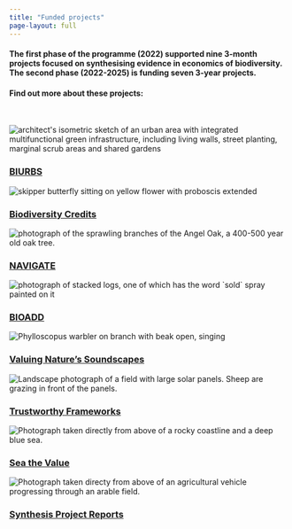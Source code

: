 ```yaml
---
title: "Funded projects"
page-layout: full
---
```


#### The first phase of the programme (2022) supported nine 3-month projects focused on synthesising evidence in economics of biodiversity. The second phase (2022-2025) is funding seven 3-year projects. 

#### Find out more about these projects:

</br>

::: {.grid}

::: {.g-col-12 .g-col-md-4}
<div class="card h-100">
 <img src="images/BIURBS.webp" class="card-img d-flex flex-column" alt="architect's isometric sketch of an urban area with integrated multifunctional green infrastructure, including living walls, street planting, marginal scrub areas and shared gardens">
 <div class="card-img-overlay">
  <a href="biurbs.qmd" class="stretched-link nounderline text-center">
    <h3 class='card-name'>BIURBS</h3>
  </a>
 </div>
</div>

:::

::: {.g-col-12 .g-col-md-4}
<div class="card h-100">
  <img src="images/biocred_crop.webp" class="card-img d-flex flex-column" alt="skipper butterfly sitting on yellow flower with proboscis extended">
  <div class="card-img-overlay">
   <a href="biocred.qmd" class="stretched-link nounderline text-center">
   <h3 class='card-name'>Biodiversity Credits</h3>
   </a>
  </div>
</div>

:::

::: {.g-col-12 .g-col-md-4}
<div class="card h-100">
  <img src="images/NAVIGATE_crop_ratio.webp" class="card-img d-flex flex-column" alt="photograph of the sprawling branches of the Angel Oak, a 400-500 year old oak tree.">
  <div class="card-img-overlay">
   <a href="navigate.qmd" class="stretched-link nounderline text-center">
   <h3 class='card-name'>NAVIGATE</h3>
   </a>
  </div>
</div>

:::

::: {.g-col-12 .g-col-md-4}
<div class="card h-100">
  <img src="images/BIOADD_crop_ratio.webp" class="card-img d-flex flex-column" alt="photograph of stacked logs, one of which has the word `sold` spray painted on it">
  <div class="card-img-overlay">
   <a href="add.qmd" class="stretched-link nounderline text-center">
   <h3 class='card-name'>BIOADD</h3>
   </a>
  </div>
</div>

:::

::: {.g-col-12 .g-col-md-4}
<div class="card h-100">
  <img src="images/soundscapes_crop.webp" class="card-img d-flex flex-column" alt="Phylloscopus warbler on branch with beak open, singing">
  <div class="card-img-overlay">
   <a href='sounds.qmd' class="stretched-link nounderline text-center">
   <h3 class='card-name'>Valuing Nature's Soundscapes</h3>
   </a>
  </div>
</div>

:::

::: {.g-col-12 .g-col-md-4}
<div class="card h-100">
  <img src="images/frameworks_Hollie_Blaydes_crop.webp" class="card-img d-flex flex-column" alt="Landscape photograph of a field with large solar panels. Sheep are grazing in front of the panels.">
  <div class="card-img-overlay">
  <a href = "frameworks.qmd" class="stretched-link nounderline text-center">
   <h3 class='card-name'>Trustworthy Frameworks</h3>
   </a>
  </div>
</div>

:::

::: {.g-col-12 .g-col-md-4}
<div class="card h-50">
  <img src="images/seathevalue_ratio.webp" class="card-img d-flex flex-column" style= "max-height: 100%" alt="Photograph taken directly from above of a rocky coastline and a deep blue sea.">
  <div class="card-img-overlay">
  <a href='sea.qmd' class="stretched-link nounderline text-center">
   <h3 class='card-name'>Sea the Value</h3>
   </a>
  </div>
</div>

:::

::: {.g-col-12 .g-col-md-8}
<div class="card h-50">
 <img src="https://images.pexels.com/photos/1595108/pexels-photo-1595108.jpeg?auto=compress&cs=tinysrgb&w=1260&h=750&dpr=2" class="card-img d-flex flex-column" style= "max-height: 100%" alt="Photograph taken directy from above of an agricultural vehicle progressing through an arable field.">
 <div class="card-img-overlay">
  <a href="syn.qmd" class="stretched-link nounderline text-center">
    <h3 class='card-name'>Synthesis Project Reports</h3>
  </a>
 </div>
</div>

:::

:::
